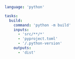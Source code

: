 ```yaml title="<project>/moon.yml" {10,11}
language: 'python'

tasks:
  build:
    command: 'python -m build'
    inputs:
      - 'src/**/*'
      - 'pyproject.toml'
      - '/.python-version'
    outputs:
      - 'dist'
```
